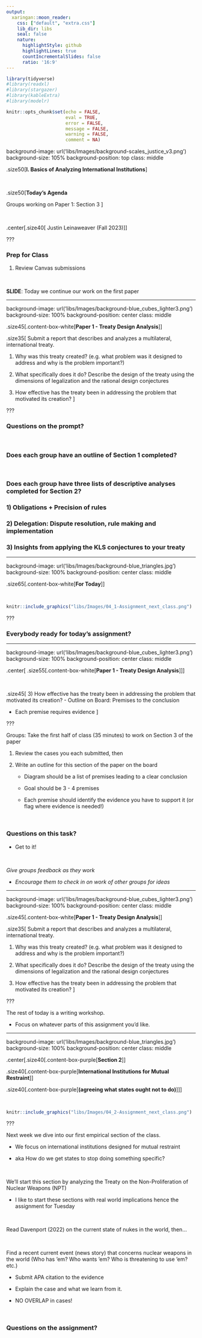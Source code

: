```yaml
---
output:
  xaringan::moon_reader:
    css: ["default", "extra.css"]
    lib_dir: libs
    seal: false
    nature:
      highlightStyle: github
      highlightLines: true
      countIncrementalSlides: false
      ratio: '16:9'
---
```


```r
library(tidyverse)
#library(readxl)
#library(stargazer)
#library(kableExtra)
#library(modelr)

knitr::opts_chunk$set(echo = FALSE,
                      eval = TRUE,
                      error = FALSE,
                      message = FALSE,
                      warning = FALSE,
                      comment = NA)
```

background-image: url('libs/Images/background-scales_justice_v3.png')
background-size: 105%
background-position: top
class: middle

.size50[**I. Basics of Analyzing International Institutions**]

<br>

.size50[**Today's Agenda**

Groups working on Paper 1: Section 3
]

<br>

.center[.size40[
  Justin Leinaweaver (Fall 2023)
]]

???

### Prep for Class
1. Review Canvas submissions

<br>

**SLIDE**: Today we continue our work on the first paper


---

background-image: url('libs/Images/background-blue_cubes_lighter3.png')
background-size: 100%
background-position: center
class: middle

.size45[.content-box-white[**Paper 1 - Treaty Design Analysis**]]

.size35[
Submit a report that describes and analyzes a multilateral, international treaty.

1. Why was this treaty created? (e.g. what problem was it designed to address and why is the problem important?)

2. What specifically does it do? Describe the design of the treaty using the dimensions of legalization and the rational design conjectures

3. How effective has the treaty been in addressing the problem that motivated its creation?
]

???

### Questions on the prompt?

<br>

### Does each group have an outline of Section 1 completed?

<br>

### Does each group have three lists of descriptive analyses completed for Section 2?
### 1) Obligations + Precision of rules
### 2) Delegation: Dispute resolution, rule making and implementation
### 3) Insights from applying the KLS conjectures to your treaty



---

background-image: url('libs/Images/background-blue_triangles.jpg')
background-size: 100%
background-position: center
class: middle

.size65[.content-box-white[**For Today**]]

<br>

```r
knitr::include_graphics("libs/Images/04_1-Assignment_next_class.png")
```

???

### Everybody ready for today's assignment?



---

background-image: url('libs/Images/background-blue_cubes_lighter3.png')
background-size: 100%
background-position: center
class: middle

.center[
.size55[.content-box-white[**Paper 1 - Treaty Design Analysis**]]
]

<br>

.size45[
3) How effective has the treaty been in addressing the problem that motivated its creation?
- Outline on Board: Premises to the conclusion

- Each premise requires evidence
]

???

Groups: Take the first half of class (35 minutes) to work on Section 3 of the paper

1. Review the cases you each submitted, then 

2. Write an outline for this section of the paper on the board
    - Diagram should be a list of premises leading to a clear conclusion
    
    - Goal should be 3 - 4 premises
    
    - Each premise should identify the evidence you have to support it (or flag where evidence is needed!)
    
<br>

### Questions on this task?

- Get to it!

<br>

*Give groups feedback as they work*

- *Encourage them to check in on work of other groups for ideas*



---

background-image: url('libs/Images/background-blue_cubes_lighter3.png')
background-size: 100%
background-position: center
class: middle

.size45[.content-box-white[**Paper 1 - Treaty Design Analysis**]]

.size35[
Submit a report that describes and analyzes a multilateral, international treaty.

1. Why was this treaty created? (e.g. what problem was it designed to address and why is the problem important?)

2. What specifically does it do? Describe the design of the treaty using the dimensions of legalization and the rational design conjectures

3. How effective has the treaty been in addressing the problem that motivated its creation?
]

???

The rest of today is a writing workshop.

- Focus on whatever parts of this assignment you'd like.



---

background-image: url('libs/Images/background-blue_triangles.jpg')
background-size: 100%
background-position: center
class: middle

.center[.size40[.content-box-purple[**Section 2**]]

.size40[.content-box-purple[**International Institutions for Mutual Restraint**]]

.size40[.content-box-purple[**(agreeing what states ought not to do)**]]]

<br>

```r
knitr::include_graphics("libs/Images/04_2-Assignment_next_class.png")
```

???

Next week we dive into our first empirical section of the class.

- We focus on international institutions designed for mutual restraint

- aka How do we get states to stop doing something specific?

<br>

We'll start this section by analyzing the Treaty on the Non-Proliferation of Nuclear Weapons (NPT)

- I like to start these sections with real world implications hence the assignment for Tuesday

<br>

Read Davenport (2022) on the current state of nukes in the world, then...

<br>

Find a recent current event (news story) that concerns nuclear weapons in the world (Who has 'em? Who wants 'em? Who is threatening to use 'em? etc.)

- Submit APA citation to the evidence

- Explain the case and what we learn from it.

- NO OVERLAP in cases!

<br>

### Questions on the assignment?





